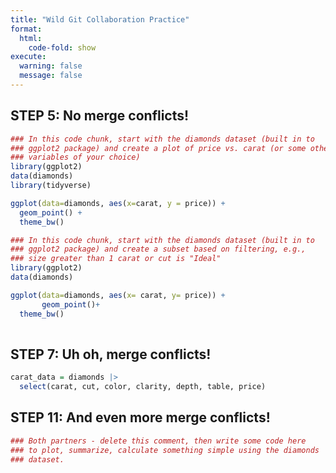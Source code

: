 ```yaml
---
title: "Wild Git Collaboration Practice"
format: 
  html:
    code-fold: show
execute: 
  warning: false
  message: false
---
```



## STEP 5: No merge conflicts!

```r
### In this code chunk, start with the diamonds dataset (built in to
### ggplot2 package) and create a plot of price vs. carat (or some other
### variables of your choice)
library(ggplot2)
data(diamonds)
library(tidyverse)

ggplot(data=diamonds, aes(x=carat, y = price)) + 
  geom_point() + 
  theme_bw()

```

```r
### In this code chunk, start with the diamonds dataset (built in to
### ggplot2 package) and create a subset based on filtering, e.g., 
### size greater than 1 carat or cut is "Ideal"
library(ggplot2)
data(diamonds)

ggplot(data=diamonds, aes(x= carat, y= price)) +
       geom_point()+
  theme_bw()
  

```

## STEP 7: Uh oh, merge conflicts!

```r
carat_data = diamonds |>
  select(carat, cut, color, clarity, depth, table, price)


```

## STEP 11: And even more merge conflicts!

```r
### Both partners - delete this comment, then write some code here
### to plot, summarize, calculate something simple using the diamonds
### dataset.


```

